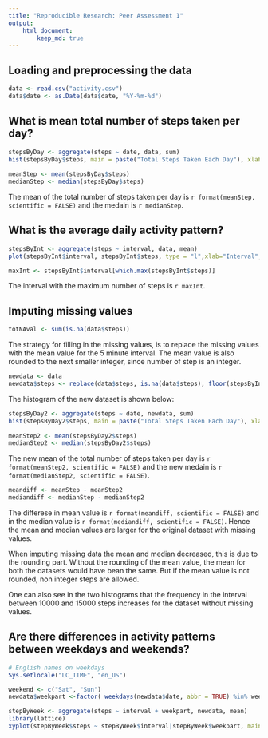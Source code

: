 ```yaml
---
title: "Reproducible Research: Peer Assessment 1"
output:
    html_document:
        keep_md: true
---
```



## Loading and preprocessing the data
```r
data <- read.csv("activity.csv")
data$date <- as.Date(data$date, "%Y-%m-%d")
```


## What is mean total number of steps taken per day?
```r
stepsByDay <- aggregate(steps ~ date, data, sum)
hist(stepsByDay$steps, main = paste("Total Steps Taken Each Day"), xlab="Number of Steps")
    
meanStep <- mean(stepsByDay$steps)
medianStep <- median(stepsByDay$steps)
```

The mean of the total number of steps taken per day is `r format(meanStep, scientific = FALSE)` and the medain is `r medianStep`.

## What is the average daily activity pattern?
```r
stepsByInt <- aggregate(steps ~ interval, data, mean)
plot(stepsByInt$interval, stepsByInt$steps, type = "l",xlab="Interval", ylab="Number of             Steps", main="Average Number of Steps per Interval")

maxInt <- stepsByInt$interval[which.max(stepsByInt$steps)]
```

The interval with the maximum number of steps is `r maxInt`.

## Imputing missing values
```r
totNAval <- sum(is.na(data$steps))
```

The strategy for filling in the missing values, is to replace the missing values with the mean value for the  5 minute interval. The mean value is also rounded to the next smaller integer, since number of step is an integer.

```r
newdata <- data
newdata$steps <- replace(data$steps, is.na(data$steps), floor(stepsByInt$steps))
```

The histogram of the new dataset is shown below:

```r
stepsByDay2 <- aggregate(steps ~ date, newdata, sum)
hist(stepsByDay2$steps, main = paste("Total Steps Taken Each Day"), xlab="Number of Steps")
    
meanStep2 <- mean(stepsByDay2$steps)
medianStep2 <- median(stepsByDay2$steps)
```
The new mean of the total number of steps taken per day is `r format(meanStep2, scientific = FALSE)` and the new medain is `r format(medianStep2, scientific = FALSE)`.

```r
meandiff <- meanStep - meanStep2
mediandiff <- medianStep - medianStep2
```

The differese in mean value is `r format(meandiff, scientific = FALSE)` and in the median value is `r format(mediandiff, scientific = FALSE)`. Hence the mean and median values are larger for the original dataset with missing values.

When imputing missing data the mean and median decreased, this is due to the rounding part. Without the rounding of the mean value, the mean for both the datasets would have bean the same. But if the  mean value is not rounded, non integer steps are allowed.

One can also see in the two histograms that the frequency in the interval between 10000 and 15000 steps increases for the dataset without missing values.

## Are there differences in activity patterns between weekdays and weekends?
```r
# English names on weekdays
Sys.setlocale("LC_TIME", "en_US")

weekend <- c("Sat", "Sun")
newdata$weekpart <-factor( weekdays(newdata$date, abbr = TRUE) %in% weekend, labels=c("weekday", "weekend"))

stepByWeek <- aggregate(steps ~ interval + weekpart, newdata, mean)
library(lattice)
xyplot(stepByWeek$steps ~ stepByWeek$interval|stepByWeek$weekpart, main="Average Number of Steps per Interval",xlab="Interval", ylab="Steps",layout=c(1,2), type="l")
```